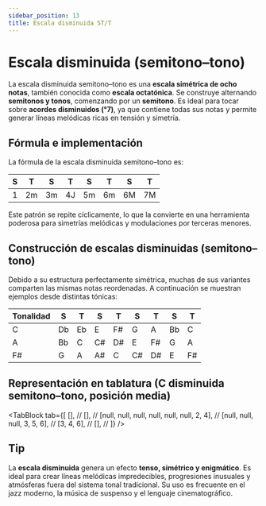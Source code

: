 ```yaml
---
sidebar_position: 13
title: Escala disminuida ST/T
---
```


# Escala disminuida (semitono–tono)

La escala disminuida semitono–tono es una **escala simétrica de ocho notas**, también conocida como **escala octatónica**. Se construye alternando **semitonos y tonos**, comenzando por un **semitono**. Es ideal para tocar sobre **acordes disminuidos (°7)**, ya que contiene todas sus notas y permite generar líneas melódicas ricas en tensión y simetría.

## Fórmula e implementación

La fórmula de la escala disminuida semitono–tono es:

| S   | T   | S   | T   | S   | T   | S   | T   |
| --- | --- | --- | --- | --- | --- | --- | --- |
| 1   | 2m  | 3m  | 4J  | 5m  | 6m  | 6M  | 7M  |

Este patrón se repite cíclicamente, lo que la convierte en una herramienta poderosa para simetrías melódicas y modulaciones por terceras menores.

## Construcción de escalas disminuidas (semitono–tono)

Debido a su estructura perfectamente simétrica, muchas de sus variantes comparten las mismas notas reordenadas. A continuación se muestran ejemplos desde distintas tónicas:

| Tonalidad | S   | T   | S   | T   | S   | T   | S   | T   |
| --------- | --- | --- | --- | --- | --- | --- | --- | --- |
| C         | Db  | Eb  | E   | F#  | G   | A   | Bb  | C   |
| A         | Bb  | C   | C#  | D#  | E   | F#  | G   | A   |
| F#        | G   | A   | A#  | C   | C#  | D#  | E   | F#  |

## Representación en tablatura (C disminuida semitono–tono, posición media)

<TabBlock
  tab={[
    [], //
    [], //
    [null, null, null, null, null, null, 2, 4], //
    [null, null, null, 3, 5, 6], //
    [3, 4, 6], //
    [], //
  ]}
/>

## Tip

La **escala disminuida** genera un efecto **tenso, simétrico y enigmático**. Es ideal para crear líneas melódicas impredecibles, progresiones inusuales y atmósferas fuera del sistema tonal tradicional. Su uso es frecuente en el jazz moderno, la música de suspenso y el lenguaje cinematográfico.

<DonateButton />
<Comments />
